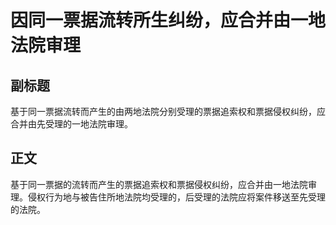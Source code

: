 # 因同一票据流转所生纠纷，应合并由一地法院审理
## 副标题
基于同一票据流转而产生的由两地法院分别受理的票据追索权和票据侵权纠纷，应合并由先受理的一地法院审理。
## 正文
基于同一票据的流转而产生的票据追索权和票据侵权纠纷，应合并由一地法院审理。侵权行为地与被告住所地法院均受理的，后受理的法院应将案件移送至先受理的法院。